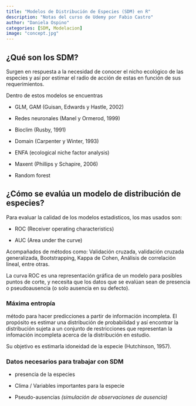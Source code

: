 ```yaml
---
title: "Modelos de Distribución de Especies (SDM) en R"
description: "Notas del curso de Udemy por Fabio Castro"
author: "Daniela Ospino"
categories: [SDM, Modelacion]
image: "concept.jpg"
---
```


## ¿Qué son los SDM?

Surgen en respuesta a la necesidad de conocer el nicho ecológico de las especies y así por estimar el radio de acción de estas en función de sus requerimientos.

Dentro de estos modelos se encuentras

-   GLM, GAM (Guisan, Edwards y Hastle, 2002)

-   Redes neuronales (Manel y Ormerod, 1999)

-   Bioclim (Rusby, 1991)

-   Domain (Carpenter y Winter, 1993)

-   ENFA (ecological niche factor analysis)

-   Maxent (Phillips y Schapire, 2006)

-   Random forest

## ¿Cómo se evalúa un modelo de distribución de especies?

Para evaluar la calidad de los modelos estadisticos, los mas usados son:

-   ROC (Receiver operating characteristics)

-   AUC (Area under the curve)

Acompañados de métodos como: Validación cruzada, validación cruzada generalizada, Bootstrapping, Kappa de Cohen, Análisis de correlación lineal, entre otras.

La curva ROC es una representación gráfica de un modelo para posibles puntos de corte, y necesita que los datos que se evalúan sean de presencia o pseudoausencia (o solo ausencia en su defecto).

### Máxima entropía

método para hacer predicciones a partir de información incompleta. El propósito es estimar una distribución de probabilidad y así encontrar la distribución sujeta a un conjunto de restricciones que representan la infomación incompleta acerca de la distribución en estudio.

Su objetivo es estimarla idoneidad de la especie (Hutchinson, 1957).

### Datos necesarios para trabajar con SDM

-   presencia de la especies

-   Clima / Variables importantes para la especie

-   Pseudo-ausencias *(simulación de observaciones de ausencia)*
